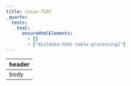 ```yaml
---
title: issue-7187
_quarto:
  tests:
    html:
      ensureHtmlElements:
        - []
        - ["div[data-html-table-processing]"]
---
```


::: {html-table-processing="none"}

```{=html}
<table>
  <thead><tr><th>header</th></tr></thead>
  <tbody><tr><td>body</td></tr></tbody>
</table>
```

:::